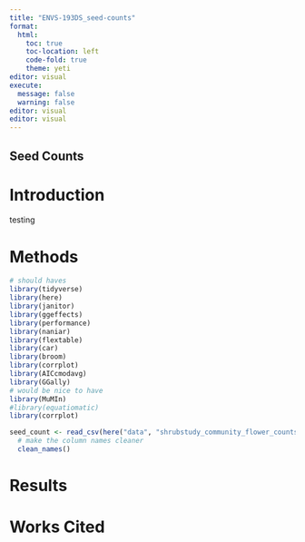 ```yaml
---
title: "ENVS-193DS_seed-counts"
format: 
  html:
    toc: true
    toc-location: left
    code-fold: true
    theme: yeti
editor: visual
execute: 
  message: false
  warning: false
editor: visual
editor: visual
---
```


## Seed Counts

# Introduction

testing

# Methods

```r
# should haves
library(tidyverse)
library(here)
library(janitor)
library(ggeffects)
library(performance)
library(naniar)
library(flextable)
library(car)
library(broom)
library(corrplot)
library(AICcmodavg)
library(GGally)
# would be nice to have
library(MuMIn)
#library(equatiomatic)
library(corrplot)
```

```r
seed_count <- read_csv(here("data", "shrubstudy_community_flower_counts.ms.data.csv")) %>% 
  # make the column names cleaner
  clean_names()
```

# Results

# Works Cited
